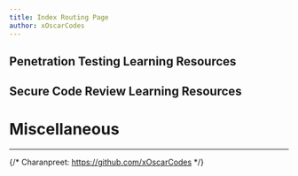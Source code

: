 ```yaml
---
title: Index Routing Page
author: xOscarCodes 
---
```



## Penetration Testing Learning Resources

<CardGrid stagger>

<LinkCard
  title="Installing VirtualBox and Pentest Distro"
  description="Learn how to install VirtualBox and Linux distribution for penetration testing"
  href="/guides/pentest/installing-vm"
/>

<LinkCard
  title="Getting Started"
  description="Get familiar with linux, web applications and risk matrix"
  href="/guides/pentest/getting-started"
/>

<LinkCard
  title="Burp Suite"
  description="Get familiar with Burp Suite"
  href="/guides/pentest/burp-suite"
/>

<LinkCard
  title="Practice & Additional Resources"
  description="Practice paths, additional resource and roadmanps for cyber security"
  href="/guides/pentest/practice-additional-resources"
/>

</CardGrid>

## Secure Code Review Learning Resources

<CardGrid stagger>
  <LinkCard title="What is Secure Code Review ?" 
  description="Understanding what secure code review is and what techniques are involved" href="/guides/secure-code-review/what-is-secure-code-review" />

  <LinkCard title="Learning Resource" 
  description="Learning resources for Secure Code Review"
  href="/guides/other-resources/miscellaneous" />
</CardGrid>

# Miscellaneous

  <LinkCard title="Miscellaneous" 
  description="Understanding what secure code review is and what techniques are involved" href="/guides/secure-code-review/what-is-secure-code-review" />

---

<Footer />

{/* Charanpreet: https://github.com/xOscarCodes */}